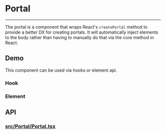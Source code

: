 
<Meta title="Docs|Components/Portal" />

# Portal

---

The portal is a component that wraps React's `createPortal` method
to provide a better DX for creating portals. It will automatically
inject elements to the body rather than having to manually do that
via the core method in React.

## Demo
This component can be used via hooks or element api.

### Hook
<Preview withSource="open">
  <Story id="utilities-portal--hook" />
</Preview>

### Element
<Preview withSource="open">
  <Story id="utilities-portal--element" />
</Preview>

## API
### [src/Portal/Portal.tsx](https://github.com/jask-oss/rdk/blob/master/src/Portal/Portal.tsx)
<Props of={Portal} />
